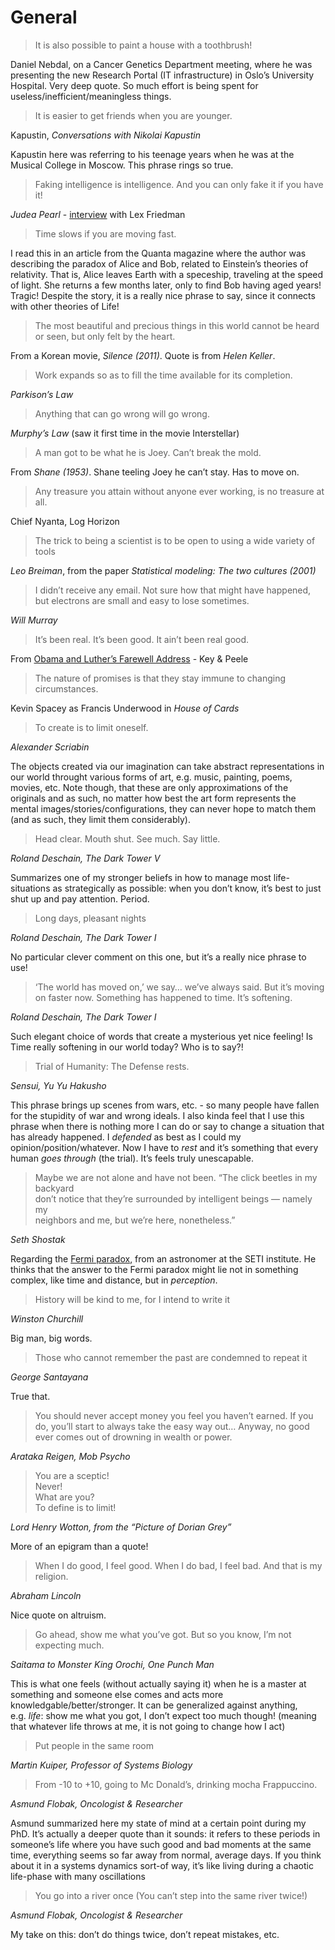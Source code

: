 # General {-}

> It is also possible to paint a house with a toothbrush!

Daniel Nebdal, on a Cancer Genetics Department meeting, where he was presenting the new Research Portal (IT infrastructure) in Oslo's University Hospital.
Very deep quote.
So much effort is being spent for useless/inefficient/meaningless things.

> It is easier to get friends when you are younger.

Kapustin, *Conversations with Nikolai Kapustin*

Kapustin here was referring to his teenage years when he was at the Musical College in Moscow.
This phrase rings so true.

> Faking intelligence is intelligence. And you can only fake it if you have it!

*Judea Pearl* - [interview](https://www.youtube.com/watch?v=pEBI0vF45ic) with Lex Friedman

> Time slows if you are moving fast.

I read this in an article from the Quanta magazine where the author was describing the paradox of Alice and Bob, related to Einstein's theories of relativity.
That is, Alice leaves Earth with a speceship, traveling at the speed of light.
She returns a few months later, only to find Bob having aged years!
Tragic!
Despite the story, it is a really nice phrase to say, since it connects with other theories of Life!

> The most beautiful and precious things in this world cannot be heard or seen, but only felt by the heart.

From a Korean movie, *Silence (2011)*.
Quote is from *Helen Keller*.

> Work expands so as to fill the time available for its completion.

*Parkison's Law*

> Anything that can go wrong will go wrong.

*Murphy's Law* (saw it first time in the movie Interstellar)

> A man got to be what he is Joey. Can't break the mold.

From *Shane (1953)*. Shane teeling Joey he can't stay. Has to move on.

> Any treasure you attain without anyone ever working, is no treasure at all.

Chief Nyanta, Log Horizon

> The trick to being a scientist is to be open to using a wide variety of tools

*Leo Breiman*, from the paper *Statistical modeling: The two cultures (2001)*

> I didn't receive any email. Not sure how that might have happened, but electrons are small and easy to lose sometimes.

*Will Murray*

> It's been real. It's been good. It ain't been real good.

From [Obama and Luther’s Farewell Address](https://youtu.be/n2svSvVF_F0?t=210) - Key & Peele

> The nature of promises is that they stay immune to changing circumstances.

Kevin Spacey as Francis Underwood in *House of Cards*

> To create is to limit oneself.

*Alexander Scriabin*

The objects created via our imagination can take abstract representations in our world throught various forms of art, e.g. music, painting, poems, movies, etc.
Note though, that these are only approximations of the originals and as such, no matter how best the art form represents the mental images/stories/configurations, they can never hope to match them (and as such, they limit them considerably).

> Head clear. Mouth shut. See much. Say little.

*Roland Deschain, The Dark Tower V*

Summarizes one of my stronger beliefs in how to manage most life-situations as 
strategically as possible: when you don't know, it's best to just shut up and 
pay attention. Period.

> Long days, pleasant nights

*Roland Deschain, The Dark Tower I*

No particular clever comment on this one, but it's a really nice phrase to use!

> 'The world has moved on,' we say... we've always said. But it's moving on 
faster now. Something has happened to time. It's softening.

*Roland Deschain, The Dark Tower I*

Such elegant choice of words that create a mysterious yet nice feeling! 
Is Time really softening in our world today? Who is to say?!

> Trial of Humanity: The Defense rests. 

*Sensui, Yu Yu Hakusho*

This phrase brings up scenes from wars, etc. - so many people have fallen for 
the stupidity of war and wrong ideals. I also kinda feel that I use this phrase
when there is nothing more I can do or say to change a situation that has already
happened. I *defended* as best as I could my opinion/position/whatever. Now I have 
to *rest* and it's something that every human *goes through* (the trial). It's
feels truly unescapable.

> Maybe we are not alone and have not been. “The click beetles in my backyard   
don’t notice that they’re surrounded by intelligent beings — namely my          
neighbors and me, but we’re here, nonetheless.”                                 
                                                                                
*Seth Shostak*                                                                  
                                                                                
Regarding the [Fermi paradox](https://en.wikipedia.org/wiki/Fermi_paradox), from an astronomer at the SETI institute. 
He thinks that the answer to the Fermi paradox might lie not in something complex, 
like time and distance, but in *perception*.

> History will be kind to me, for I intend to write it

*Winston Churchill*

Big man, big words.

> Those who cannot remember the past are condemned to repeat it

*George Santayana*

True that.

> You should never accept money you feel you haven't earned. If you do, you'll 
start to always take the easy way out... Anyway, no good ever comes out of 
drowning in wealth or power.

*Arataka Reigen, Mob Psycho*

> You are a sceptic!  
Never!  
What are you?  
To define is to limit!

*Lord Henry Wotton, from the "Picture of Dorian Grey"* 

More of an epigram than a quote!

> When I do good, I feel good. When I do bad, I feel bad. And that is my 
religion.

*Abraham Lincoln*

Nice quote on altruism.

> Go ahead, show me what you've got. But so you know, I'm not expecting much.

*Saitama to Monster King Orochi, One Punch Man*

This is what one feels (without actually saying it) when he is a master at 
something and someone else comes and acts more knowledgable/better/stronger. 
It can be generalized against anything, e.g. *life*: show me what you got, I 
don't expect too much though! (meaning that whatever life throws at me, it is 
not going to change how I act)

> Put people in the same room

*Martin Kuiper, Professor of Systems Biology*

> From -10 to +10, going to Mc Donald's, drinking mocha Frappuccino.

*Asmund Flobak, Oncologist & Researcher*

Asmund summarized here my state of mind at a certain point during my PhD. 
It's actually a deeper quote than it sounds: it refers to these periods in
someone's life where you have such good and bad moments at the same time, 
everything seems so far away from normal, average days.
If you think about it in a systems dynamics sort-of way, it's like living 
during a chaotic life-phase with many oscillations 

> You go into a river once (You can't step into the same river twice!)

*Asmund Flobak, Oncologist & Researcher*

My take on this: don't do things twice, don't repeat mistakes, etc.

